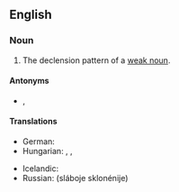 ==English==
{{rfc|en|Seriously? This is a crap entry. The definition relies on a non-existent term. You could at least link through to Wikipedia.}}
===Noun===
{{en-noun}}

# {{lb|en|grammar}} The declension pattern of a [[weak noun]].

====Antonyms====
* {{l|en|strong declension}}, {{l|en|mixed declension}}

====Translations====
{{trans-top|declension pattern of a weak noun}}
* German: {{t+|de|schwache Deklination|f}}
* Hungarian: {{t|hu|gyenge ragozás}}, {{t|hu|gyenge főnévragozás}}, {{t|hu|gyenge névszóragozás}}
{{trans-mid}}
* Icelandic: {{t|is|[[veikur|veik]] [[beyging]]|f}}
* Russian: {{l|ru|слабый|слабое}} {{l|ru|склоне́ние}} (sláboje sklonénije) {{g|n}}
{{trans-bottom}}